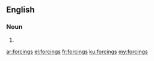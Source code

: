 ==English==

===Noun===
{{head|en|plural}}

# {{plural of|forcing|lang=en|nocat=1}}

[[ar:forcings]]
[[el:forcings]]
[[fr:forcings]]
[[ku:forcings]]
[[my:forcings]]